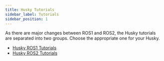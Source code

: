 ```yaml
---
title: Husky Tutorials
sidebar_label: Tutorials
sidebar_position: 1
---
```


As there are major changes between ROS1 and ROS2, the Husky tutorials are separated into two groups.
Choose the appropriate one for your Husky.

- [Husky ROS1 Tutorials](./tutorials_husky_ros1)
- [Husky ROS2 Tutorials](./tutorials_husky_ros2)
